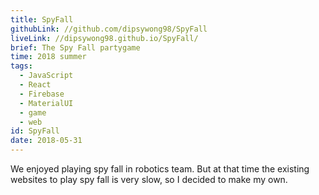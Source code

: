 ```yaml
---
title: SpyFall
githubLink: //github.com/dipsywong98/SpyFall
liveLink: //dipsywong98.github.io/SpyFall/
brief: The Spy Fall partygame
time: 2018 summer
tags:
  - JavaScript
  - React
  - Firebase
  - MaterialUI
  - game
  - web
id: SpyFall
date: 2018-05-31
---
```


We enjoyed playing spy fall in robotics team. But at that time the existing websites to play spy fall is very slow, so I decided to make my own.
